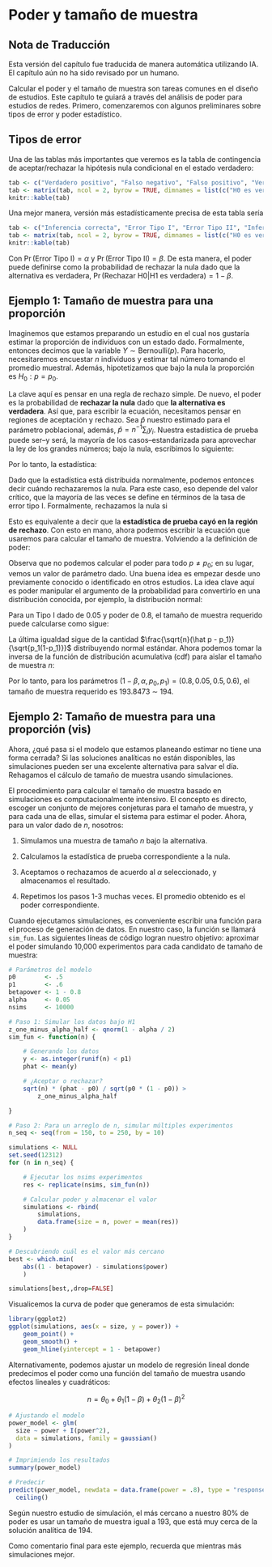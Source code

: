 # Poder y tamaño de muestra {#sec-part2-power}

::: {.callout-warning}
## Nota de Traducción
Esta versión del capítulo fue traducida de manera automática utilizando IA. El capítulo aún no ha sido revisado por un humano.
:::

Calcular el poder y el tamaño de muestra son tareas comunes en el diseño de estudios. Este capítulo te guiará
a través del análisis de poder para estudios de redes. Primero, comenzaremos con algunos preliminares
sobre tipos de error y poder estadístico.

## Tipos de error

Una de las tablas más importantes que veremos es la tabla de contingencia de aceptar/rechazar la hipótesis nula condicional en el estado verdadero:

```r
tab <- c("Verdadero positivo", "Falso negativo", "Falso positivo", "Verdadero negativo")
tab <- matrix(tab, ncol = 2, byrow = TRUE, dimnames = list(c("H0 es verdadera", "H1 es verdadera"), c("Aceptar H0", "Rechazar H0")))
knitr::kable(tab)
```

Una mejor manera, versión más estadísticamente precisa de esta tabla sería

```r
tab <- c("Inferencia correcta", "Error Tipo I", "Error Tipo II", "Inferencia Correcta")
tab <- matrix(tab, ncol = 2, byrow = TRUE, dimnames = list(c("H0 es verdadera", "H1 es verdadera"), c("Aceptar H0", "Rechazar H0")))
knitr::kable(tab)
```

Con $\Pr{(\text{Error Tipo I})} = \alpha$ y $\Pr{(\text{Error Tipo II})} = \beta$. De esta manera, el poder puede definirse como la
probabilidad de rechazar la nula dado que la alternativa es verdadera, $\Pr{(\text{Rechazar H0}|\text{H1 es verdadera})} = 1-\beta$.

## Ejemplo 1: Tamaño de muestra para una proporción

Imaginemos que estamos preparando un estudio en el cual nos gustaría estimar la proporción de individuos con un estado dado. Formalmente, entonces decimos que la variable $Y\sim\text{Bernoulli}(p)$. Para hacerlo, necesitaremos encuestar $n$ individuos y estimar tal número tomando el promedio muestral. Además, hipotetizamos que bajo la nula la proporción es $H_0: p = p_0$.

La clave aquí es pensar en una regla de rechazo simple. De nuevo, el poder es la probabilidad de **rechazar la nula** dado que **la alternativa es verdadera**. Así que, para escribir la ecuación, necesitamos pensar en regiones de aceptación y rechazo. Sea $\hat p$ nuestro estimado para el parámetro poblacional, además, $\hat p = n^{-1}\sum_i y_i$. Nuestra estadística de prueba puede ser--y será, la mayoría de los casos--estandarizada para aprovechar la ley de los grandes números; bajo la nula, escribimos lo siguiente:

\begin{align*}
\mathbb{E}(\hat p) & = p_0 \\
\mathbf{Var}(\hat p) & = \sqrt{p_0(1-p_0)/n}
\end{align*}

Por lo tanto, la estadística:

\begin{equation*}
\frac{\hat p - p_0}{\sqrt{p_0(1-p_0)/n}} = \frac{\sqrt{n}(\hat p - p_0)}{\sqrt{p_0(1-p_0)}} \sim \text{N}(0, 1)
\end{equation*}

Dado que la estadística está distribuida normalmente, podemos entonces decir cuándo rechazaremos la nula. Para este caso, eso depende del valor crítico, que la mayoría de las veces se define en términos de la tasa de error tipo I. Formalmente, rechazamos la nula si

\begin{equation*}
\frac{\sqrt{n}(\hat p - p_0)}{\sqrt{p_0(1-p_0)}} > Z_{1-\alpha/2}
\end{equation*}

Esto es equivalente a decir que la **estadística de prueba cayó en la región de rechazo**. Con esto en mano, ahora podemos escribir la ecuación que usaremos para calcular el tamaño de muestra. Volviendo a la definición de poder:

\begin{align*}
\Pr{(\text{Rechazar H0}|\text{H1 es verdadera})} & = 1-\beta \\
\Pr{\left(\frac{\sqrt{n}(\hat p - p_0)}{\sqrt{p_0(1-p_0)}} > Z_{1-\alpha/2}\right.\left|\vphantom{\frac{1}{2}}p = p_1\right)} & = 1 - \beta
\end{align*}

Observa que no podemos calcular el poder para todo $p\neq p_0$; en su lugar, vemos un valor de parámetro dado. Una buena idea es empezar desde uno previamente conocido o identificado en otros estudios. La idea clave aquí es poder manipular el argumento de la probabilidad para convertirlo en una distribución conocida, por ejemplo, la distribución normal:

Para un Tipo I dado de 0.05 y poder de 0.8, el tamaño de muestra requerido puede calcularse como sigue:

\begin{align*}
1 - \beta & = \Pr{\left(\frac{\sqrt{n}(\hat p - p_0)}{\sqrt{p_0(1-p_0)}} > Z_{1-\alpha/2}\right.\left|\vphantom{\frac{1}{2}}p = p_1\right)} \\
& = \Pr{\left(\frac{\sqrt{n}(\hat p - p_0)}{\sqrt{p_0(1-p_0)}} < Z_{\alpha/2}\right.\left|\vphantom{\frac{1}{2}}p = p_1\right)} \\
& = \Pr{\left(\frac{\sqrt{n}(\hat p - p_0)}{\sqrt{p_1(1-p_1)}} < \frac{Z_{\alpha/2}\sqrt{p_0(1-p_0)}}{\sqrt{p_1(1-p_1)}}\right.\left|\vphantom{\frac{1}{2}}p = p_1\right)} \\
& = \Pr{\left(\frac{\sqrt{n}(\hat p - p_0 + p_0 - p_1)}{\sqrt{p_1(1-p_1)}} < \frac{Z_{\alpha/2}\sqrt{p_0(1-p_0)} + \sqrt{n}(p_0 - p_1)}{\sqrt{p_1(1-p_1)}}\right.\left|\vphantom{\frac{1}{2}}p = p_1\right)} \\
& = \Pr{\left(\frac{\sqrt{n}(\hat p - p_1)}{\sqrt{p_1(1-p_1)}} < \frac{Z_{\alpha/2}\sqrt{p_0(1-p_0)} + \sqrt{n}(p_0 - p_1)}{\sqrt{p_1(1-p_1)}}\right.\left|\vphantom{\frac{1}{2}}p = p_1\right)} \\
& = \Phi\left(\frac{Z_{\alpha/2}\sqrt{p_0(1-p_0)} + \sqrt{n}(p_0 - p_1)}{\sqrt{p_1(1-p_1)}}\right.\left|\vphantom{\frac{1}{2}}p = p_1\right) \\
\end{align*}

La última igualdad sigue de la cantidad $\frac{\sqrt{n}(\hat p - p_1)}{\sqrt{p_1(1-p_1)}}$ distribuyendo normal estándar. Ahora podemos tomar la inversa de la función de distribución acumulativa (cdf) para aislar el tamaño de muestra $n$:

\begin{align*}
\Phi^{-1}(1 - \beta)& = \frac{Z_{\alpha/2}\sqrt{p_0(1-p_0)} + \sqrt{n}(p_0 - p_1)}{\sqrt{p_1(1-p_1)}} \\
Z_{1-\beta}\sqrt{p_1(1-p_1)}& = Z_{\alpha/2}\sqrt{p_0(1-p_0)} + \sqrt{n}(p_0 - p_1) \\
\frac{\left(Z_{1-\beta}\sqrt{p_1(1-p_1)} - Z_{\alpha/2}\sqrt{p_0(1-p_0)}\right)^2}{(p_0 - p_1)^2}& = n \\
\end{align*}

Por lo tanto, para los parámetros $(1-\beta, \alpha, p_0, p_1) = (0.8, 0.05, 0.5, 0.6)$, el tamaño de muestra requerido es 193.8473 $\sim$ 194.

## Ejemplo 2: Tamaño de muestra para una proporción (vis)

Ahora, ¿qué pasa si el modelo que estamos planeando estimar no tiene una forma cerrada? Si las soluciones analíticas no están disponibles, las simulaciones pueden ser una excelente alternativa para salvar el día. Rehagamos el cálculo de tamaño de muestra usando simulaciones.

El procedimiento para calcular el tamaño de muestra basado en simulaciones es computacionalmente intensivo. El concepto es directo, escoger un conjunto de mejores conjeturas para el tamaño de muestra, y para cada una de ellas, simular el sistema para estimar el poder. Ahora, para un valor dado de $n$, nosotros:

1. Simulamos una muestra de tamaño $n$ bajo la alternativa.

2. Calculamos la estadística de prueba correspondiente a la nula.

3. Aceptamos o rechazamos de acuerdo al $\alpha$ seleccionado, y almacenamos el resultado.

4. Repetimos los pasos 1-3 muchas veces. El promedio obtenido es el poder correspondiente.

Cuando ejecutamos simulaciones, es conveniente escribir una función para el proceso de generación de datos. En nuestro caso, la función se llamará `sim_fun`. Las siguientes líneas de código logran nuestro objetivo: aproximar el poder simulando 10,000 experimentos para cada candidato de tamaño de muestra:

```r
# Parámetros del modelo
p0        <- .5
p1        <- .6
betapower <- 1 - 0.8
alpha     <- 0.05
nsims     <- 10000

# Paso 1: Simular los datos bajo H1
z_one_minus_alpha_half <- qnorm(1 - alpha / 2)
sim_fun <- function(n) {

    # Generando los datos
    y <- as.integer(runif(n) < p1)
    phat <- mean(y)

    # ¿Aceptar o rechazar?
    sqrt(n) * (phat - p0) / sqrt(p0 * (1 - p0)) >
        z_one_minus_alpha_half

}

# Paso 2: Para un arreglo de n, simular múltiples experimentos
n_seq <- seq(from = 150, to = 250, by = 10)

simulations <- NULL
set.seed(12312)
for (n in n_seq) {

    # Ejecutar los nsims experimentos
    res <- replicate(nsims, sim_fun(n))

    # Calcular poder y almacenar el valor
    simulations <- rbind(
        simulations,
        data.frame(size = n, power = mean(res))
    )
}

# Descubriendo cuál es el valor más cercano
best <- which.min(
    abs((1 - betapower) - simulations$power)
    )

simulations[best,,drop=FALSE]
```

Visualicemos la curva de poder que generamos de esta simulación:

```r
library(ggplot2)
ggplot(simulations, aes(x = size, y = power)) +
    geom_point() +
    geom_smooth() +
    geom_hline(yintercept = 1 - betapower)
```

Alternativamente, podemos ajustar un modelo de regresión lineal donde predecimos el poder como una función del tamaño de muestra usando efectos lineales y cuadráticos:

$$
n = \theta_0 + \theta_1 (1 - \beta) + \theta_2 (1 - \beta)^2
$$

```r
# Ajustando el modelo
power_model <- glm(
  size ~ power + I(power^2),
  data = simulations, family = gaussian()
)

# Imprimiendo los resultados
summary(power_model)

# Predecir
predict(power_model, newdata = data.frame(power = .8), type = "response") |>
  ceiling()
```

Según nuestro estudio de simulación, el más cercano a nuestro 80% de poder es usar un tamaño de muestra igual a 193, que está muy cerca de la solución analítica de 194. 

Como comentario final para este ejemplo, recuerda que mientras más simulaciones mejor.
